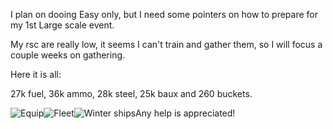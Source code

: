 I plan on dooing Easy only, but I<span style="font-weight:400;"> need some pointers on how to prepare for my 1st Large scale event.</span>

<span style="font-weight:400;">My rsc are really low, it seems I can't train and gather them, so I will focus a couple weeks on gathering.</span>



<span style="font-weight:400;">Here it is all:</span>

<span style="font-weight:400;">27k fuel, 36k ammo, 28k steel, 25k baux and 260 buckets.</span>

<span style="font-weight:400;">[[File:Equip170118.jpg|thumb|left|Equip]][[File:Ships170118.jpg|thumb|Fleet]][[File:W18-170118.jpg|thumb|Winter ships]]</span>Any help is appreciated!<ac_metadata title="Here we go again... Easy run preparedness"> </ac_metadata>